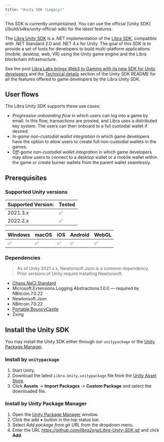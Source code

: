 ```yaml
---
title: "Unity SDK (Legacy)"
---
```



<Aside type="caution" emoji="❗">
  This SDK is currently unmaintained. You can use the official [Unity
  SDK](/build/sdks/unity-official-sdk) for the latest features.
</Aside>

The [Libra Unity SDK](https://github.com/libra2org/Libra-Unity-SDK) is a .NET implementation of the [Libra SDK](/build/sdks), compatible with .NET Standard 2.0 and .NET 4.x for Unity. The goal of this SDK is to provide a set of tools for developers to build multi-platform applications (mobile, desktop, web, VR) using the Unity game engine and the Libra blockchain infrastructure.

See the post [Libra Labs brings Web3 to Gaming with its new SDK for Unity developers](https://medium.com/aptoslabs/libra2-core-brings-web3-to-gaming-with-its-new-sdk-for-unity-developers-e6544bdf9ba9) and the [Technical details](https://github.com/libra2org/Libra-Unity-SDK#technical-details) section of the Unity SDK README for all the features offered to game developers by the Libra Unity SDK.

## User flows

The Libra Unity SDK supports these use cases:

- _Progressive onboarding flow_ in which users can log into a game by email. In this flow, transactions are proxied, and Libra uses a distributed key system. The users can then onboard to a full custodial wallet if desired.
- _In-game non-custodial wallet integration_ in which game developers have the option to allow users to create full non-custodial wallets in the games.
- _Off-game non-custodial wallet integration_ in which game developers may allow users to connect to a desktop wallet or a mobile wallet within the game or create burner wallets from the parent wallet seamlessly.

## Prerequisites

### Supported Unity versions

| Supported Version: | Tested |
| ------------------ | ------ |
| 2021.3.x           | ✅      |
| 2022.2.x           | ✅      |

| Windows | macOS | iOS | Android | WebGL |
| ------- | ----- | --- | ------- | ----- |
| ✅       | ✅     | ✅   | ✅       | ✅     |

### Dependencies

> As of Unity 2021.x.x, Newtonsoft Json is a common dependency. Prior versions of Unity require installing Newtonsoft.

- [Chaos.NaCl.Standard](https://www.nuget.org/packages/Chaos.NaCl.Standard/)
- Microsoft.Extensions.Logging.Abstractions.1.0.0 — required by NBitcoin.7.0.22
- Newtonsoft.Json
- NBitcoin.7.0.22
- [Portable.BouncyCastle](https://www.nuget.org/packages/Portable.BouncyCastle)
- Zxing

## Install the Unity SDK

You may install the Unity SDK either through our `unitypackage` or the [Unity Package Manager](https://docs.unity3d.com/Manual/Packages.html).

### Install by `unitypackage`

1. Start Unity.
2. Download the latest `Libra.Unity.unitypackage` file from the [Unity Asset Store](https://assetstore.unity.com/packages/decentralization/aptos-sdk-244713).
3. Click **Assets** → **Import Packages** → **Custom Package** and select the downloaded file.

### Install by Unity Package Manager

1. Open the [Unity Package Manager](https://docs.unity3d.com/Manual/upm-ui.html) window.
2. Click the add **+** button in the top status bar.
3. Select _Add package from git URL_ from the dropdown menu.
4. Enter the URL _https://github.com/libra2org/Libra-Unity-SDK.git_ and click **Add**.
